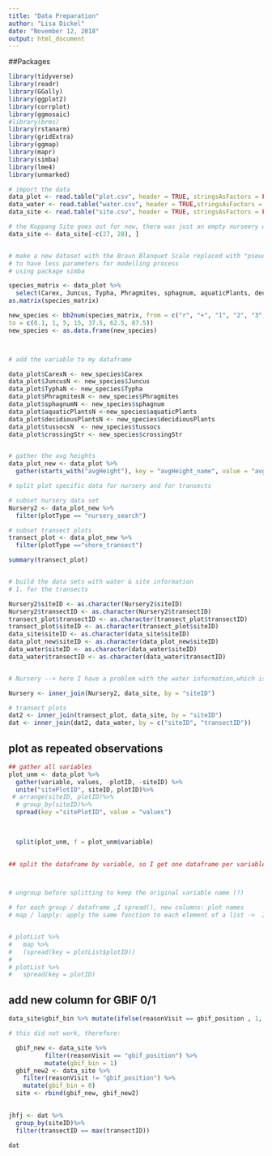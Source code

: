 ```yaml
---
title: "Data Preparation"
author: "Lisa Dickel"
date: "November 12, 2018"
output: html_document
---
```


##Packages

```r
library(tidyverse)
library(readr)
library(GGally)
library(ggplot2)
library(corrplot)
library(ggmosaic)
#library(brms)
library(rstanarm)
library(gridExtra)
library(ggmap)
library(mapr)
library(simba)
library(lme4)
library(unmarked)
```


```r
# import the data 
data_plot <- read.table("plot.csv", header = TRUE, stringsAsFactors = FALSE, sep = ",")
data_water <- read.table("water.csv", header = TRUE,stringsAsFactors = FALSE, sep = ",")
data_site <- read.table("site.csv", header = TRUE, stringsAsFactors = FALSE, sep = ",")

# the Koppang Site goes out for now, there was just an empty nurseery web without any information about occurrence at this site.. 
data_site <- data_site[-c(27, 28), ]


# make a new dataset with the Braun Blanquet Scale replaced with "pseudo" continuous values 
# to have less parameters for modelling process 
# using package simba  

species_matrix <- data_plot %>%
  select(Carex, Juncus, Typha, Phragmites, sphagnum, aquaticPlants, decidiousPlants, tussocs, crossingStr)
as.matrix(species_matrix)

new_species <- bb2num(species_matrix, from = c("r", "+", "1", "2", "3", "4", "5"),
to = c(0.1, 1, 5, 15, 37.5, 62.5, 87.5))
new_species <- as.data.frame(new_species)



# add the variable to my dataframe 

data_plot$CarexN <- new_species$Carex
data_plot$JuncusN <- new_species$Juncus
data_plot$TyphaN <- new_species$Typha
data_plot$PhragmitesN <- new_species$Phragmites
data_plot$sphagnumN <- new_species$sphagnum
data_plot$aquaticPlantsN <-new_species$aquaticPlants
data_plot$decidiousPlantsN <- new_species$decidiousPlants
data_plot$tussocsN  <- new_species$tussocs
data_plot$crossingStr <- new_species$crossingStr


# gather the avg heights 
data_plot_new <- data_plot %>%
  gather(starts_with("avgHeight"), key = "avgHeight_name", value = "avgHeight")

# split plot specific data for nursery and for transects 

# subset nursery data set 
Nursery2 <- data_plot_new %>%
  filter(plotType == "nursery_search")

# subset transect plots 
transect_plot <- data_plot_new %>%
  filter(plotType =="shore_transect")

summary(transect_plot)


# build the data sets with water & site information 
# 1. for the transects 

Nursery2$siteID <- as.character(Nursery2$siteID)
Nursery2$transectID <- as.character(Nursery2$transectID)
transect_plot$transectID <- as.character(transect_plot$transectID)
transect_plot$siteID <- as.character(transect_plot$siteID)
data_site$siteID <- as.character(data_site$siteID)
data_plot_new$siteID <- as.character(data_plot_new$siteID)
data_water$siteID <- as.character(data_water$siteID)
data_water$transectID <- as.character(data_water$transectID)


# Nursery --> here I have a problem with the water information,which is transect specific, but here we have no transect assigned to each Nursery. 

Nursery <- inner_join(Nursery2, data_site, by = "siteID")

# transect plots 
dat2 <- inner_join(transect_plot, data_site, by = "siteID")
dat <- inner_join(dat2, data_water, by = c("siteID", "transectID"))
```


## plot as repeated observations 

```r
## gather all variables 
plot_unm <- data_plot %>%
  gather(variable, values, -plotID, -siteID) %>%
  unite("sitePlotID", siteID, plotID)%>%
 # arrange(siteID, plotID)%>%
  # group_by(siteID)%>%
  spread(key ="sitePlotID", value = "values")
  

  
  split(plot_unm, f = plot_unm$variable)
  

## split the dataframe by variable, so I get one dataframe per variable in a list



# ungroup before splitting to keep the original variable name (?) 

# for each group / dataframe ,I spread(), new columns: plot names 
# map / lapply: apply the same function to each element of a list ->  I do not need this anymore, because of grouping? really not?!


# plotList %>%
#   map %>%
#   (spread(key = plotList$plotID))
# 
# plotList %>%
#   spread(key = plotID)
```


## add new column for GBIF 0/1
```r
data_site$gbif_bin %>% mutate(ifelse(reasonVisit == gbif_position , 1, ifelse(reasonVisit != gbif_position, 0)))

# this did not work, therefore: 

  gbif_new <- data_site %>%
          filter(reasonVisit == "gbif_position") %>%
          mutate(gbif_bin = 1)
  gbif_new2 <- data_site %>%
    filter(reasonVisit != "gbif_position") %>%
    mutate(gbif_bin = 0)
  site <- rbind(gbif_new, gbif_new2)
  
```




```r

jhfj <- dat %>%
  group_by(siteID)%>%
  filter(transectID == max(transectID))

dat
         
         
```


